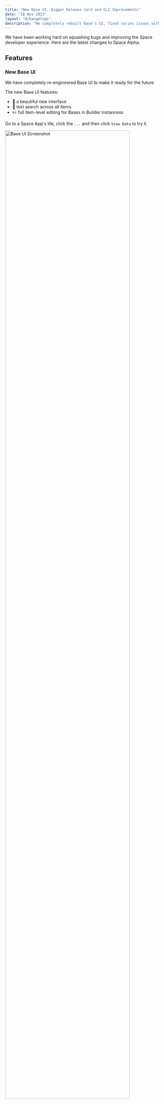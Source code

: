 ```yaml
---
title: "New Base UI, Bigger Release Card and CLI Improvements"
date: "18 Nov 2022"
layout: "@changelogs"
description: "We completely rebuilt Base's UI, fixed varies issues with the Space CLI, improved the CLI output messages, and added the ability to exclude files from pushing using .spaceignore."
---
```



We have been working hard on squashing bugs and improving the Space developer experience. Here are the latest changes to Space Alpha:

## Features

### New Base UI

We have completely re-engineered Base UI to make it ready for the future.

The new Base UI features:
- 💅  a beautiful new interface
- 🔎  text search across all items
- ✏️  full item-level editing for Bases in Builder Instancess

Go to a Space App's tile, click the `...` and then click `View Data` to try it.

<Image src="/changelog_assets/base-ui.png" alt="Base UI Screenshot" subtext="New Base UI editing mode" width="90%" />

### Bigger release card

We have increased the size of the release card in your projects overview tab to make more room for additional information. It now shows the number of total installs of your app and you can expect to see more stats about your app in the future! 

<Image src="/changelog_assets/release-card.png" alt="Release Card Screenshot" subtext="Bigger release card" width="90%" />

### New Discovery sections

Apps on Deta Discovery are now grouped into 3 tabs:

- Popular: The most popular apps on Space based on the number of installs
- Recent: The most recently added or updated apps
- Hot: Apps that have gotten the most installs in a short time

### Space CLI v0.0.4

We have also been hard at work improving the Space CLI. Here are the latest changes that come with `v0.0.4`:

- Add `.space` to a project's `.gitignore`
- Add support for a `.spaceignore` file to prevent files from being pushed
- Add `--confirm` flag for `space release` to skip the prompts and directly release with the latest revision
- Improve validation and output messages
- Verify access tokens during login
- Hide access token from output during login

### Other changes

- Redesigned icons for Builder and Docs app
- Add Discovery app to the Canvas
- Add link to release in app context menu

## Fixes & improvements

- Improve security of our infastructure
- Improve Discovery pages layout on mobile devices

Thanks for being a crucial part in the early stages of Space and for all the great feedback we have received <DetaHeart />
